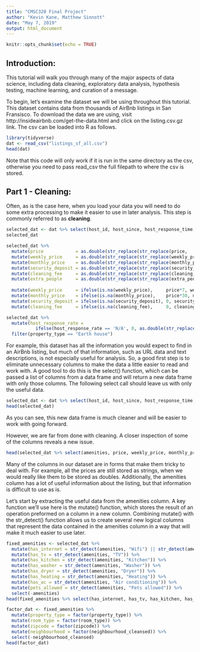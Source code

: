 ```yaml
---
title: "CMSC320 Final Project"
author: "Kevin Kane, Matthew Sinnott"
date: "May 7, 2019"
output: html_document
---
```


```r
knitr::opts_chunk$set(echo = TRUE)
```

## Introduction:
This tutorial will walk you through many of the major aspects of data science, including data cleaning, exploratory data analysis, hypothesis testing, machine learning, and curation of a message.

To begin, let's examine the dataset we will be using throughout this tutorial.  This dataset contains data from thousands of AirBnb listings in San Fransisco.  To download the data we are using, visit http://insideairbnb.com/get-the-data.html and click on the listing.csv.gz link.  The csv can be loaded into R as follows.
```r
library(tidyverse)
dat <- read_csv("listings_sf_all.csv")
head(dat)
```
Note that this code will only work if it is run in the same directory as the csv, otherwise you need to pass read_csv the full filepath to where the csv is stored.


## Part 1 - Cleaning:
Often, as is the case here, when you load your data you will need to do some extra processing to make it easier to use in later analysis. This step is commonly referred to as **cleaning**.  

```r
selected_dat <- dat %>% select(host_id, host_since, host_response_time, host_response_rate, host_is_superhost, host_listings_count, host_identity_verified, neighbourhood_cleansed, zipcode, latitude, longitude, property_type, room_type, accommodates, bathrooms, bedrooms, beds, bed_type, amenities, square_feet, price, weekly_price, monthly_price, security_deposit, cleaning_fee, guests_included, extra_people, minimum_nights, maximum_nights, availability_30, availability_60, availability_90, availability_365, number_of_reviews, number_of_reviews_ltm, review_scores_rating, reviews_per_month)
selected_dat
```


```r

selected_dat %>% 
  mutate(price            = as.double(str_replace(str_replace(price,            ',', ''), '\\$', ''))) %>%
  mutate(weekly_price     = as.double(str_replace(str_replace(weekly_price,     ',', ''), '\\$', ''))) %>%
  mutate(monthly_price    = as.double(str_replace(str_replace(monthly_price,    ',', ''), '\\$', ''))) %>%
  mutate(security_deposit = as.double(str_replace(str_replace(security_deposit, ',', ''), '\\$', ''))) %>%
  mutate(cleaning_fee     = as.double(str_replace(str_replace(cleaning_fee,     ',', ''), '\\$', ''))) %>%
  mutate(extra_people     = as.double(str_replace(str_replace(extra_people,     ',', ''), '\\$', ''))) %>%
  
  mutate(weekly_price     = ifelse(is.na(weekly_price),     price*7, weekly_price)) %>%
  mutate(monthly_price    = ifelse(is.na(monthly_price),    price*30, monthly_price)) %>%
  mutate(security_deposit = ifelse(is.na(security_deposit), 0, security_deposit)) %>%
  mutate(cleaning_fee     = ifelse(is.na(cleaning_fee),     0, cleaning_fee))
```

```r
selected_dat %>%
  mutate(host_response_rate = 
           ifelse(host_response_rate == 'N/A', 0, as.double(str_replace(host_response_rate, '%', ''))/100.0)) %>%
  filter(property_type == "Earth house")
```

For example, this dataset has all the information you would expect to find in an AirBnb listing, but much of that information, such as URL data and text descriptions, is not especially useful for analysis. So, a good first step is to eliminate unnecessary columns to make the data a little easier to read and work with. A good tool to do this is the select() function, which can be passed a list of columns from a data frame and will return a new data frame with only those columns.  The following select call should leave us with only the useful data.

```r
selected_dat <- dat %>% select(host_id, host_since, host_response_time, host_response_rate, host_is_superhost, host_listings_count, host_identity_verified, neighbourhood_cleansed, zipcode, latitude, longitude, property_type, room_type, accommodates, bathrooms, bedrooms, beds, bed_type, amenities, square_feet, price, weekly_price, monthly_price, security_deposit, cleaning_fee, guests_included, extra_people, minimum_nights, maximum_nights, availability_30, availability_60, availability_90, availability_365, number_of_reviews, number_of_reviews_ltm, review_scores_rating, reviews_per_month)
head(selected_dat)
```
As you can see, this new data frame is much cleaner and will be easier to work with going forward.

However, we are far from done with cleaning. A closer inspection of some of the columns reveals a new issue.
```r
head(selected_dat %>% select(amenities, price, weekly_price, monthly_price))
```

Many of the columns in our dataset are in forms that make them tricky to deal with.  For example, all the prices are still stored as strings, when we would really like them to be stored as doubles.  Additionally, the amenities column has a lot of useful information about the listing, but that information is difficult to use as is.

Let's start by extracting the useful data from the amenities column.  A key function we'll use here is the mutate() function, which stores the result of an operation preformed on a column in a new column.  Combining mutate() with the str_detect() function allows us to create several new logical columns that represent the data contained in the amenities column in a way that will make it much easier to use later.

```r
fixed_amenities <- selected_dat %>% 
  mutate(has_internet = str_detect(amenities, "Wifi") || str_detect(amenities, "Internet")) %>%
  mutate(has_tv = str_detect(amenities, "TV")) %>%
  mutate(has_kitchen = str_detect(amenities, "Kitchen")) %>%
  mutate(has_washer = str_detect(amenities, "Washer")) %>%
  mutate(has_dryer = str_detect(amenities, "Dryer")) %>%
  mutate(has_heating = str_detect(amenities, "Heating")) %>%
  mutate(has_ac = str_detect(amenities, "Air conditioning")) %>% 
  mutate(pets_allowed = str_detect(amenities, "Pets allowed")) %>%
  select(-amenities)
head(fixed_amenities %>% select(has_internet, has_tv, has_kitchen, has_washer, has_dryer, has_heating, has_ac, pets_allowed))
```

```r
factor_dat <- fixed_amenities %>% 
  mutate(property_type = factor(property_type)) %>%
  mutate(room_type = factor(room_type)) %>%
  mutate(zipcode = factor(zipcode)) %>%
  mutate(neighbourhood = factor(neighbourhood_cleansed)) %>%
  select(-neighbourhood_cleansed)
head(factor_dat)
```

